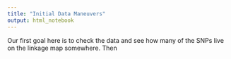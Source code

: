 ```yaml
---
title: "Initial Data Maneuvers"
output: html_notebook
---
```



Our first goal here is to check the data and see how many of the SNPs live on the
linkage map somewhere.  Then
